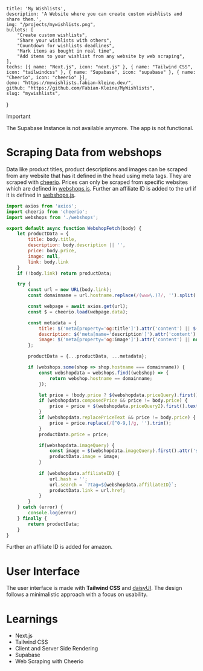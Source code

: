     title: 'My Wishlists',
    description: 'A Website where you can create custom wishlists and share them.',
    img: "/projects/mywishlists.png",
    bullets: [
        "Create custom wishlists",
        "Share your wishlists with others",
        "Countdown for wishlists deadlines",
        "Mark items as bought in real time",
        "Add items to your wishlist from any website by web scraping",
    ],
    techs: [{ name: "Next.js", icon: "next.js" }, { name: "Tailwind CSS", icon: "tailwindcss" }, { name: "Supabase", icon: "supabase" }, { name: "Cheerio", icon: "cheerio" }],
    demo: "https://mywishlists.fabian-kleine.dev/",
    github: "https://github.com/Fabian-Kleine/MyWishlists",
    slug: "mywishlists",
}

> [!IMPORTANT]
> The Supabase Instance is not available anymore. The app is not functional. 

# Scraping Data from webshops

Data like product titles, product descriptions and images can be scraped from any website that has it defined in the head using meta tags. 
They are scraped with [cheerio](https://www.npmjs.com/package/cheerio). 
Prices can only be scraped from specific websites which are defined in [webshops.js](https://github.com/Fabian-Kleine/MyWishlists/blob/main/app/api/getProduct/webshops.js). 
Further an affiliate ID is added to the url if it is defined in [webshops.js](https://github.com/Fabian-Kleine/MyWishlists/blob/main/app/api/getProduct/webshops.js).

```javascript
import axios from 'axios';
import cheerio from 'cheerio';
import webshops from './webshops';

export default async function WebshopFetch(body) {
    let productData = {
        title: body.title,
        description: body.description || '',
        price: body.price,
        image: null,
        link: body.link
    }
    if (!body.link) return productData;

    try {
        const url = new URL(body.link);
        const domainname = url.hostname.replace(/(www\.)?/, '').split('.')[0];

        const webpage = await axios.get(url);
        const $ = cheerio.load(webpage.data);

        const metadata = {
            title: $('meta[property='og:title']').attr('content') || $('title').text() || '',
            description: $('meta[name='description']').attr('content') || $('meta[property='og:description']').attr('content') || 'No description found',
            image: $('meta[property='og:image']').attr('content') || null,
        };

        productData = {...productData, ...metadata};

        if (webshops.some(shop => shop.hostname === domainname)) {
            const webshopdata = webshops.find((webshop) => {
                return webshop.hostname == domainname;
            });

            let price = !body.price ? $(webshopdata.priceQuery).first().text().trim() : body.price;
            if (webshopdata.composedPrice && price != body.price) {
                price = price + $(webshopdata.priceQuery2).first().text();
            }
            if (webshopdata.replacePriceText && price != body.price) {
                price = price.replace(/[^0-9,]/g, '').trim();
            }
            productData.price = price;

            if(webshopdata.imageQuery) {
                const image = $(webshopdata.imageQuery).first().attr('src');
                productData.image = image;
            }
    
            if (webshopdata.affiliateID) {
                url.hash = '';
                url.search = `?tag=${webshopdata.affiliateID}`;
                productData.link = url.href;
            }
        }
    } catch (error) {
        console.log(error)
    } finally {
        return productData;
    }
}
```

Further an affiliate ID is added for amazon.

# User Interface
The user interface is made with **Tailwind CSS** and [daisyUI](https://daisyui.com/).
The design follows a minimalistic approach with a focus on usability.

# Learnings

- Next.js
- Tailwind CSS
- Client and Server Side Rendering
- Supabase
- Web Scraping with Cheerio